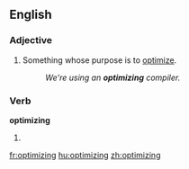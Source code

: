 ==English==

===Adjective===
{{en-adj|-}}

# Something whose purpose is to [[optimize]].
#: ''We're using an '''optimizing''' compiler.''

===Verb===
'''optimizing'''

# {{present participle of|[[optimize]]}}

[[fr:optimizing]]
[[hu:optimizing]]
[[zh:optimizing]]